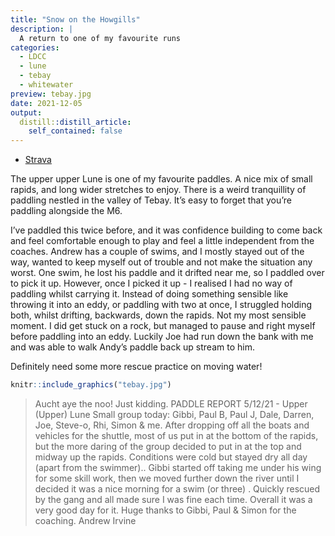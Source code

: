 ```yaml
---
title: "Snow on the Howgills"
description: |
  A return to one of my favourite runs
categories:
  - LDCC
  - lune
  - tebay
  - whitewater
preview: tebay.jpg
date: 2021-12-05
output:
  distill::distill_article:
    self_contained: false
---
```


- [Strava](https://www.strava.com/activities/6346614339)

The upper upper Lune is one of my favourite paddles. A nice mix of small rapids, and long wider stretches to enjoy. There is a weird tranquillity of paddling nestled in the valley of Tebay. It's easy to forget that you're paddling alongside the M6.

I've paddled this twice before, and it was confidence building to come back and feel comfortable enough to play and feel a little independent from the coaches. Andrew has a couple of swims, and I mostly stayed out of the way, wanted to keep myself out of trouble and not make the situation any worst. One swim, he lost his paddle and it drifted near me, so I paddled over to pick it up. However, once I picked it up - I realised I had no way of paddling whilst carrying it. Instead of doing something sensible like throwing it into an eddy, or paddling with
two at once, I struggled holding both, whilst drifting, backwards, down the rapids. Not my most sensible moment. I did get stuck on a rock, but managed to pause and right myself before paddling into an eddy. Luckily Joe had run down the bank with me and was able to walk Andy's paddle back up stream to him. 

Definitely need some more rescue practice on moving water!

```r
knitr::include_graphics("tebay.jpg")
```


>Aucht aye the noo! Just kidding.
PADDLE REPORT 5/12/21 - Upper (Upper) Lune
Small group today: Gibbi, Paul B, Paul J,  Dale, Darren, Joe, Steve-o, Rhi, Simon & me.
After dropping off all the boats and vehicles for the shuttle, most of us put in at the bottom of the rapids, but the more daring of the group decided to put in at the top and midway up the rapids. Conditions were cold but stayed dry all day (apart from the swimmer)..
Gibbi started off taking me under his wing for some skill work, then we moved further down the river until I decided it was a nice morning for a swim (or three) . Quickly rescued by the gang and all made sure I was fine each time.
Overall it was a very good day for it. Huge thanks to Gibbi, Paul & Simon for the coaching.
Andrew Irvine

